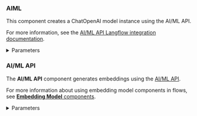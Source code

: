 ### AIML

This component creates a ChatOpenAI model instance using the AI/ML API.

For more information, see the [AI/ML API Langflow integration documentation](https://docs.aimlapi.com/integrations/langflow).

<details>
<summary>Parameters</summary>

**Inputs**

| Name | Type | Description |
|------|------|-------------|
| max_tokens | Integer | The maximum number of tokens to generate. Set to 0 for unlimited tokens. Range: 0-128000. |
| model_kwargs | Dictionary | Additional keyword arguments for the model. |
| model_name | String | The name of the AIML model to use. Options are predefined in `AIML_CHAT_MODELS`. |
| aiml_api_base | String | The base URL of the AIML API. Defaults to `https://api.aimlapi.com`. |
| api_key | SecretString | The AIML API Key to use for the model. |
| temperature | Float | Controls randomness in the output. Default: `0.1`. |

**Outputs**

| Name | Type | Description |
|------|------|-------------|
| model | LanguageModel | An instance of ChatOpenAI configured with the specified parameters. |

</details>

### AI/ML API

The **AI/ML API** component generates embeddings using the [AI/ML API](https://docs.aimlapi.com/api-overview/embeddings).

For more information about using embedding model components in flows, see [**Embedding Model** components](/components-embedding-models).

<details>
<summary>Parameters</summary>

**Inputs**

| Name | Type | Description |
|------|------|-------------|
| model_name | String | The name of the AI/ML embedding model to use. |
| aiml_api_key | SecretString | The API key required for authenticating with the AI/ML service. |

**Outputs**

| Name | Type | Description |
|------|------|-------------|
| embeddings | Embeddings | An instance of `AIMLEmbeddingsImpl` for generating embeddings. |

</details>